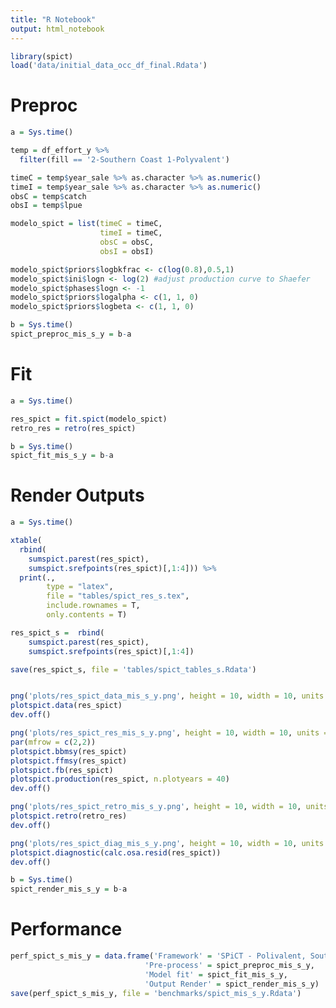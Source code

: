 ```yaml
---
title: "R Notebook"
output: html_notebook
---
```


```r
library(spict)
load('data/initial_data_occ_df_final.Rdata')
```

# Preproc

```r
a = Sys.time()

temp = df_effort_y %>% 
  filter(fill == '2-Southern Coast 1-Polyvalent')

timeC = temp$year_sale %>% as.character %>% as.numeric()
timeI = temp$year_sale %>% as.character %>% as.numeric()
obsC = temp$catch
obsI = temp$lpue

modelo_spict = list(timeC = timeC,
                    timeI = timeC,
                    obsC = obsC,
                    obsI = obsI)

modelo_spict$priors$logbkfrac <- c(log(0.8),0.5,1)
modelo_spict$ini$logn <- log(2) #adjust production curve to Shaefer
modelo_spict$phases$logn <- -1
modelo_spict$priors$logalpha <- c(1, 1, 0)
modelo_spict$priors$logbeta <- c(1, 1, 0)

b = Sys.time()
spict_preproc_mis_s_y = b-a
```

# Fit

```r
a = Sys.time()

res_spict = fit.spict(modelo_spict)
retro_res = retro(res_spict)

b = Sys.time()
spict_fit_mis_s_y = b-a
```

# Render Outputs

```r
a = Sys.time()

xtable(
  rbind(
    sumspict.parest(res_spict),
    sumspict.srefpoints(res_spict)[,1:4])) %>% 
  print(.,
        type = "latex",
        file = "tables/spict_res_s.tex", 
        include.rownames = T,
        only.contents = T)

res_spict_s =  rbind(
    sumspict.parest(res_spict),
    sumspict.srefpoints(res_spict)[,1:4])

save(res_spict_s, file = 'tables/spict_tables_s.Rdata')


png('plots/res_spict_data_mis_s_y.png', height = 10, width = 10, units = 'in', res = 300)
plotspict.data(res_spict)
dev.off()

png('plots/res_spict_res_mis_s_y.png', height = 10, width = 10, units = 'in', res = 300)
par(mfrow = c(2,2))
plotspict.bbmsy(res_spict)
plotspict.ffmsy(res_spict)
plotspict.fb(res_spict)
plotspict.production(res_spict, n.plotyears = 40)
dev.off()

png('plots/res_spict_retro_mis_s_y.png', height = 10, width = 10, units = 'in', res = 300)
plotspict.retro(retro_res)
dev.off()

png('plots/res_spict_diag_mis_s_y.png', height = 10, width = 10, units = 'in', res = 300)
plotspict.diagnostic(calc.osa.resid(res_spict))
dev.off()

b = Sys.time()
spict_render_mis_s_y = b-a
```

# Performance 

```r
perf_spict_s_mis_y = data.frame('Framework' = 'SPiCT - Polivalent, Southern Coast, Yearly data',
                              'Pre-process' = spict_preproc_mis_s_y,
                              'Model fit' = spict_fit_mis_s_y,
                              'Output Render' = spict_render_mis_s_y)
save(perf_spict_s_mis_y, file = 'benchmarks/spict_mis_s_y.Rdata')
```


